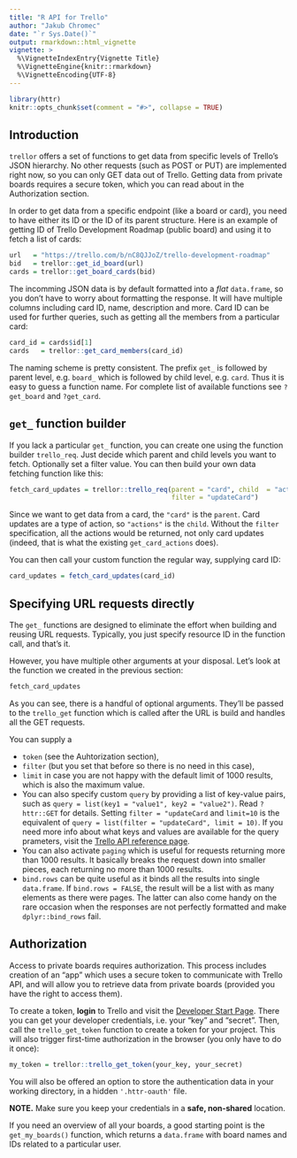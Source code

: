 ```yaml
---
title: "R API for Trello"
author: "Jakub Chromec"
date: "`r Sys.Date()`"
output: rmarkdown::html_vignette
vignette: >
  %\VignetteIndexEntry{Vignette Title}
  %\VignetteEngine{knitr::rmarkdown}
  %\VignetteEncoding{UTF-8}
---
```


```r
library(httr)
knitr::opts_chunk$set(comment = "#>", collapse = TRUE)
```

## Introduction
`trellor` offers a set of functions to get data from specific levels of Trello's JSON hierarchy. No other requests (such as POST or PUT) are implemented right now, so you can only GET data out of Trello. Getting data from private boards requires a secure token, which you can read about in the Authorization section.

In order to get data from a specific endpoint (like a board or card), you need to have either its ID or the ID of its parent structure. Here is an example of getting ID of Trello Development Roadmap (public board) and using it to fetch a list of cards:

```r
url   = "https://trello.com/b/nC8QJJoZ/trello-development-roadmap"
bid   = trellor::get_id_board(url)
cards = trellor::get_board_cards(bid)
```

The incomming JSON data is by default formatted into a *flat* `data.frame`, so you don't have to worry about formatting the response. It will have multiple columns including card ID, name, description and more. Card ID can be used for further queries, such as getting all the members from a particular card:

```r
card_id = cards$id[1]
cards   = trellor::get_card_members(card_id)
```

The naming scheme is pretty consistent. The prefix `get_` is followed by parent level, e.g. `board_` which is followed by child level, e.g. `card`. Thus it is easy to guess a function name. For complete list of available functions see `?get_board` and `?get_card`.

## `get_` function builder
If you lack a particular `get_` function, you can create one using the function builder `trello_req`. Just decide which parent and child levels you want to fetch. Optionally set a filter value. You can then build your own data fetching function like this:

```r
fetch_card_updates = trellor::trello_req(parent = "card", child  = "actions", 
                                         filter = "updateCard")
```

Since we want to get data from a card, the `"card"` is the `parent`. Card updates are a type of action, so `"actions"` is the `child`. Without the `filter` specification, all the actions would be returned, not only card updates (indeed, that is what the existing `get_card_actions` does).

You can then call your custom function the regular way, supplying card ID:

```r
card_updates = fetch_card_updates(card_id)
```

## Specifying URL requests directly
The `get_` functions are designed to eliminate the effort when building and reusing URL requests. Typically, you just specify resource ID in the function call, and that's it.

However, you have multiple other arguments at your disposal. Let's look at the function we created in the previous section:

```r
fetch_card_updates
```

As you can see, there is a handful of optional arguments. They'll be passed to the `trello_get` function which is called after the URL is build and handles all the GET requests.

You can supply a 

* `token` (see the Auhtorization section), 
* `filter` (but you set that before so there is no need in this case), 
* `limit` in case you are not happy with the default limit of 1000 results, which is also the maximum value. 
* You can also specify custom `query` by providing a list of key-value pairs, such as `query = list(key1 = "value1", key2 = "value2")`. Read `?httr::GET` for details. Setting `filter = "updateCard` and `limit=10` is the equivalent of `query = list(filter = "updateCard", limit = 10)`. If you need more info about what keys and values are available for the query prameters, visit the [Trello API reference page](https://developers.trello.com/advanced-reference).
* You can also activate `paging` which is useful for requests returning more than 1000 results. It basically breaks the request down into smaller pieces, each returning no more than 1000 results.
* `bind.rows` can be quite useful as it binds all the results into single `data.frame`. If `bind.rows = FALSE`, the result will be a list with as many elements as there were pages. The latter can also come handy on the rare occasion when the responses are not perfectly formatted and make `dplyr::bind_rows` fail.

## Authorization
Access to private boards requires authorization. This process includes creation of an "app" which uses a secure token to communicate with Trello API, and will allow you to retrieve data from private boards (provided you have the right to access them).

To create a token, **login** to Trello and visit the [Developer Start Page](https://developers.trello.com/get-started/start-building#connect). There you can get your developer credentials, i.e. your "key" and "secret". Then, call the `trello_get_token` function to create a token for your project. This will also trigger first-time authorization in the browser (you only have to do it once):

```r
my_token = trellor::trello_get_token(your_key, your_secret)
```

You will also be offered an option to store the authentication data in your working directory, in a hidden `'.httr-oauth'` file.

**NOTE.** Make sure you keep your credentials in a **safe, non-shared** location.

If you need an overview of all your boards, a good starting point is the `get_my_boards()` function, which returns a `data.frame` with board names and IDs related to a particular user.
